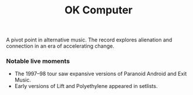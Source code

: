 ﻿---
title: "OK Computer"
releaseDate: "1997-05-21"
label: "Parlophone / Capitol"
cover: "data:image/svg+xml;utf8,<?xml version='1.0'?><svg xmlns='http://www.w3.org/2000/svg' width='800' height='800'><rect width='100%' height='100%' fill='%230a0a0a'/><text x='50%' y='50%' dominant-baseline='middle' text-anchor='middle' fill='%23aaff00' font-family='monospace' font-size='32'>OK COMPUTER</text></svg>"
tracklist:
  - "Airbag"
  - "Paranoid Android"
  - "Subterranean Homesick Alien"
  - "Exit Music (For a Film)"
  - "Let Down"
links:
  wikipedia: "https://en.wikipedia.org/wiki/OK_Computer"
  youtube: "https://www.youtube.com/watch?v=4bM_l443VV4"
  spotify: "https://open.spotify.com/album/6dVIqQ8qmQ5GBnJ9shOYGE"
summary: "A landmark album weaving anxiety, technology, and human drift."
seo:
  description: "Context, tracks, and live notes for OK Computer."
---


A pivot point in alternative music. The record explores alienation and connection in an era of accelerating change.

### Notable live moments
- The 1997–98 tour saw expansive versions of Paranoid Android and Exit Music.
- Early versions of Lift and Polyethylene appeared in setlists.

<MediaEmbed provider="youtube" id="4bM_l443VV4" title="OK Computer Era (playlist or related)" />
